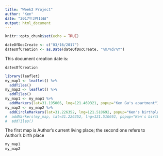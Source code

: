 ---
title: "Week2 Project"
author: "Ken"
date: "2017年3月16日"
output: html_document
---

```{r setup, include=FALSE}
knitr::opts_chunk$set(echo = TRUE)
```


```{r}
dateOfDocCreate <- c("03/16/2017")
datesOfCreation <- as.Date(dateOfDocCreate, "%m/%d/%Y")
```
This document creation date is: 
```{r}
datesOfCreation
```

```{r}

library(leaflet)
my_map1 <- leaflet() %>%
  addTiles()
my_map2 <- leaflet() %>%
  addTiles()
my_map1 <- my_map1 %>%
  addMarkers(lat=31.195006, lng=121.469321, popup="Ken Gu's apartment")
my_map2 <- my_map2 %>%
  addCircleMarkers(lat=31.226352, lng=121.510692, popup="Ken's birthplace")
#  addMarkers(my_map, lat=31.226352, lng=121.510692, popup="Ken's birthplace")
#  addTiles()
``` 
The first map is Author's current living place; the second one refers to Author's birth place
```{r}
my_map1
my_map2
```


